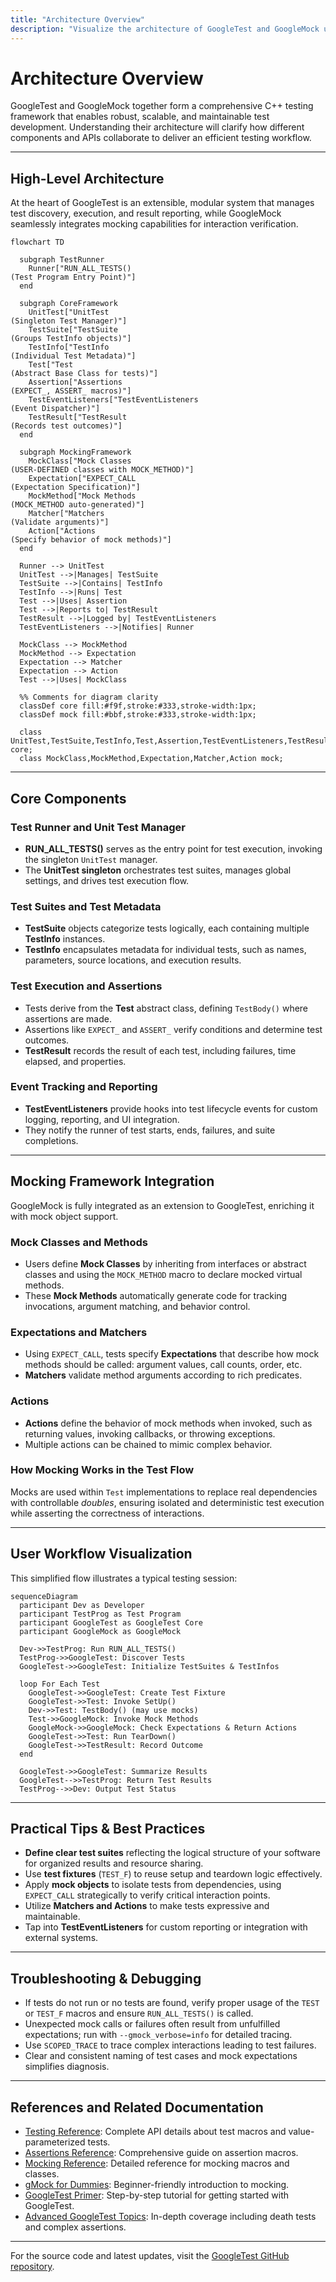 ```yaml
---
title: "Architecture Overview"
description: "Visualize the architecture of GoogleTest and GoogleMock using a system diagram. Understand how primary modules, APIs, libraries, and the test runner interact for robust C++ testing workflows."
---
```


# Architecture Overview

GoogleTest and GoogleMock together form a comprehensive C++ testing framework that enables robust, scalable, and maintainable test development. Understanding their architecture will clarify how different components and APIs collaborate to deliver an efficient testing workflow.

---

## High-Level Architecture

At the heart of GoogleTest is an extensible, modular system that manages test discovery, execution, and result reporting, while GoogleMock seamlessly integrates mocking capabilities for interaction verification.

```mermaid
flowchart TD

  subgraph TestRunner
    Runner["RUN_ALL_TESTS()
(Test Program Entry Point)"]
  end

  subgraph CoreFramework
    UnitTest["UnitTest
(Singleton Test Manager)"]
    TestSuite["TestSuite
(Groups TestInfo objects)"]
    TestInfo["TestInfo
(Individual Test Metadata)"]
    Test["Test
(Abstract Base Class for tests)"]
    Assertion["Assertions
(EXPECT_, ASSERT_ macros)"]
    TestEventListeners["TestEventListeners
(Event Dispatcher)"]
    TestResult["TestResult
(Records test outcomes)"]
  end

  subgraph MockingFramework
    MockClass["Mock Classes
(USER-DEFINED classes with MOCK_METHOD)"]
    Expectation["EXPECT_CALL
(Expectation Specification)"]
    MockMethod["Mock Methods
(MOCK_METHOD auto-generated)"]
    Matcher["Matchers
(Validate arguments)"]
    Action["Actions
(Specify behavior of mock methods)"]
  end

  Runner --> UnitTest
  UnitTest -->|Manages| TestSuite
  TestSuite -->|Contains| TestInfo
  TestInfo -->|Runs| Test
  Test -->|Uses| Assertion
  Test -->|Reports to| TestResult
  TestResult -->|Logged by| TestEventListeners
  TestEventListeners -->|Notifies| Runner

  MockClass --> MockMethod
  MockMethod --> Expectation
  Expectation --> Matcher
  Expectation --> Action
  Test -->|Uses| MockClass

  %% Comments for diagram clarity
  classDef core fill:#f9f,stroke:#333,stroke-width:1px;
  classDef mock fill:#bbf,stroke:#333,stroke-width:1px;

  class UnitTest,TestSuite,TestInfo,Test,Assertion,TestEventListeners,TestResult core;
  class MockClass,MockMethod,Expectation,Matcher,Action mock;

```

---

## Core Components

### Test Runner and Unit Test Manager

- **RUN_ALL_TESTS()** serves as the entry point for test execution, invoking the singleton `UnitTest` manager.
- The **UnitTest singleton** orchestrates test suites, manages global settings, and drives test execution flow.

### Test Suites and Test Metadata

- **TestSuite** objects categorize tests logically, each containing multiple **TestInfo** instances.
- **TestInfo** encapsulates metadata for individual tests, such as names, parameters, source locations, and execution results.

### Test Execution and Assertions

- Tests derive from the **Test** abstract class, defining `TestBody()` where assertions are made.
- Assertions like `EXPECT_` and `ASSERT_` verify conditions and determine test outcomes.
- **TestResult** records the result of each test, including failures, time elapsed, and properties.

### Event Tracking and Reporting

- **TestEventListeners** provide hooks into test lifecycle events for custom logging, reporting, and UI integration.
- They notify the runner of test starts, ends, failures, and suite completions.

---

## Mocking Framework Integration

GoogleMock is fully integrated as an extension to GoogleTest, enriching it with mock object support.

### Mock Classes and Methods

- Users define **Mock Classes** by inheriting from interfaces or abstract classes and using the `MOCK_METHOD` macro to declare mocked virtual methods.
- These **Mock Methods** automatically generate code for tracking invocations, argument matching, and behavior control.

### Expectations and Matchers

- Using `EXPECT_CALL`, tests specify **Expectations** that describe how mock methods should be called: argument values, call counts, order, etc.
- **Matchers** validate method arguments according to rich predicates.

### Actions

- **Actions** define the behavior of mock methods when invoked, such as returning values, invoking callbacks, or throwing exceptions.
- Multiple actions can be chained to mimic complex behavior.

### How Mocking Works in the Test Flow

Mocks are used within `Test` implementations to replace real dependencies with controllable *doubles*, ensuring isolated and deterministic test execution while asserting the correctness of interactions.

---

## User Workflow Visualization

This simplified flow illustrates a typical testing session:

```mermaid
sequenceDiagram
  participant Dev as Developer
  participant TestProg as Test Program
  participant GoogleTest as GoogleTest Core
  participant GoogleMock as GoogleMock

  Dev->>TestProg: Run RUN_ALL_TESTS()
  TestProg->>GoogleTest: Discover Tests
  GoogleTest->>GoogleTest: Initialize TestSuites & TestInfos

  loop For Each Test
    GoogleTest->>GoogleTest: Create Test Fixture
    GoogleTest->>Test: Invoke SetUp()
    Dev->>Test: TestBody() (may use mocks)
    Test->>GoogleMock: Invoke Mock Methods
    GoogleMock->>GoogleMock: Check Expectations & Return Actions
    GoogleTest->>Test: Run TearDown()
    GoogleTest->>TestResult: Record Outcome
  end

  GoogleTest->>GoogleTest: Summarize Results
  GoogleTest-->>TestProg: Return Test Results
  TestProg-->>Dev: Output Test Status
```

---

## Practical Tips & Best Practices

- **Define clear test suites** reflecting the logical structure of your software for organized results and resource sharing.
- Use **test fixtures** (`TEST_F`) to reuse setup and teardown logic effectively.
- Apply **mock objects** to isolate tests from dependencies, using `EXPECT_CALL` strategically to verify critical interaction points.
- Utilize **Matchers and Actions** to make tests expressive and maintainable.
- Tap into **TestEventListeners** for custom reporting or integration with external systems.

---

## Troubleshooting & Debugging

- If tests do not run or no tests are found, verify proper usage of the `TEST` or `TEST_F` macros and ensure `RUN_ALL_TESTS()` is called.
- Unexpected mock calls or failures often result from unfulfilled expectations; run with `--gmock_verbose=info` for detailed tracing.
- Use `SCOPED_TRACE` to trace complex interactions leading to test failures.
- Clear and consistent naming of test cases and mock expectations simplifies diagnosis.

---

## References and Related Documentation

- [Testing Reference](reference/testing.md): Complete API details about test macros and value-parameterized tests.
- [Assertions Reference](reference/assertions.md): Comprehensive guide on assertion macros.
- [Mocking Reference](reference/mocking.md): Detailed reference for mocking macros and classes.
- [gMock for Dummies](gmock_for_dummies.md): Beginner-friendly introduction to mocking.
- [GoogleTest Primer](primer.md): Step-by-step tutorial for getting started with GoogleTest.
- [Advanced GoogleTest Topics](advanced.md): In-depth coverage including death tests and complex assertions.

---

For the source code and latest updates, visit the [GoogleTest GitHub repository](https://github.com/google/googletest).